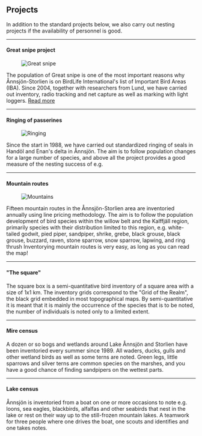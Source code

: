 
## Projects

In addition to the standard projects below, we also carry out nesting projects if the availability of personnel is good.

---

#### Great snipe project

<Figure caption="Great snipe. Photo Björn Isaksson">
  <Image alt="Great snipe" src="/assets/images/old/projects_great-snipe.jpg" />
</Figure>

The population of Great snipe is one of the most important reasons why Ånnsjön-Storlien is on BirdLife International's list of Important Bird Areas (IBA). Since 2004, together with researchers from Lund, we have carried out inventory, radio tracking and net capture as well as marking with light loggers. [Read more](/projects/great-snipe)

---

#### Ringing of passerines

<Figure caption="Ringing. Photo Mikael Carlsson">
  <Image alt="Ringing" src="/assets/images/old/projects_ringing.jpg" />
</Figure>

Since the start in 1988, we have carried out standardized ringing of seals in Handöl and Enan's delta in Ånnsjön. The aim is to follow population changes for a large number of species, and above all the project provides a good measure of the nesting success of e.g.

---

#### Mountain routes

<Figure caption="Mountains. Photo Malte Busch">
  <Image alt="Mountains" src="/assets/images/old/projects_census.jpg" />
</Figure>

Fifteen mountain routes in the Ånnsjön-Storlien area are inventoried annually using line pricing methodology. The aim is to follow the population development of bird species within the willow belt and the Kalffjäll region, primarily species with their distribution limited to this region, e.g. white-tailed godwit, pied piper, sandpiper, shrike, grebe, black grouse, black grouse, buzzard, raven, stone sparrow, snow sparrow, lapwing, and ring thrush Inventorying mountain routes is very easy, as long as you can read the map!

---

#### "The square"

The square box is a semi-quantitative bird inventory of a square area with a size of 1x1 km. The inventory grids correspond to the "Grid of the Realm", the black grid embedded in most topographical maps. By semi-quantitative it is meant that it is mainly the occurrence of the species that is to be noted, the number of individuals is noted only to a limited extent.

---

#### Mire census

A dozen or so bogs and wetlands around Lake Ånnsjön and Storlien have been inventoried every summer since 1989. All waders, ducks, gulls and other wetland birds as well as some terns are noted. Green legs, little sparrows and silver terns are common species on the marshes, and you have a good chance of finding sandpipers on the wettest parts.

---

#### Lake census

Ånnsjön is inventoried from a boat on one or more occasions to note e.g. loons, sea eagles, blackbirds, alfalfas and other seabirds that nest in the lake or rest on their way up to the still-frozen mountain lakes. A teamwork for three people where one drives the boat, one scouts and identifies and one takes notes.
